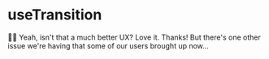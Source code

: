 # useTransition

👨‍💼 Yeah, isn't that a much better UX? Love it. Thanks! But there's one other
issue we're having that some of our users brought up now...

